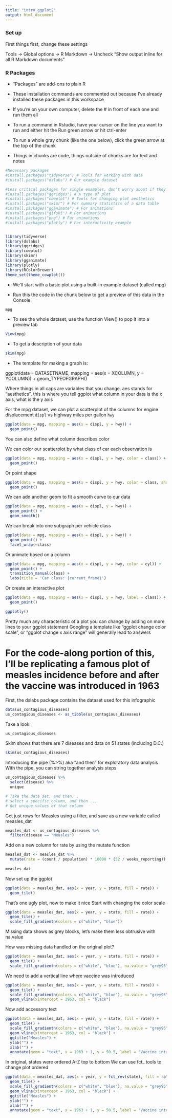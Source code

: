 ```yaml
---
title: "intro_ggplot2"
output: html_document
---
```


### Set up

First things first, change these settings

Tools -> Global options -> R Markdown -> Uncheck "Show output inline for all R Markdown documents"


### R Packages
- "Packages" are add-ons to plain R

- These installation commands are commented out because I've already installed these packages in this workspace

- If you're on your own computer, delete the # in front of each one and run them all

- To run a command in Rstudio, have your cursor on the line you want to run and either hit the Run green arrow or hit ctrl-enter


- To run a whole gray chunk (like the one below), click the green arrow at the top of the chunk

- Things in chunks are code, things outside of chunks are for text and notes

```r

#Necessary packages
#install.packages("tidyverse") # Tools for working with data
#install.packages("dslabs") # Our example dataset

#Less critical packages for single examples, don't worry about if they won't install
#install.packages("ggridges") # A type of plot
#install.packages("cowplot") # Tools for changing plot aesthetics
#install.packages("skimr") # For summary statistics of a data table
#install.packages("gganimate") # For animations
#install.packages("gifski") # For animations
#install.packages("png") # For animations
#install.packages("plotly") # For interactivity example


library(tidyverse)
library(dslabs)
library(ggridges)
library(cowplot)
library(skimr)
library(gganimate)
library(plotly)
library(RColorBrewer)
theme_set(theme_cowplot())
```

- We'll start with a basic plot using a built-in example dataset (called mpg)

- Run this the code in the chunk below to get a preview of this data in the Console

```r
mpg
```


- To see the whole dataset, use the function View() to pop it into a preview tab
```r
View(mpg)
```

- To get a description of your data
```r
skim(mpg)
```


- The template for making a graph is:

ggplot(data = DATASETNAME, mapping = aes(x = XCOLUMN, y = YCOLUMN)) + 
   geom_TYPEOFGRAPH() 
   
Where things in all caps are variables that you change. aes stands for "aesthetics", this is where you tell ggplot what column in your data is the x axis, what is the y axis
   
For the mpg dataset, we can plot a scatterplot of the columns for engine displacement `displ` vs highway miles per gallon `hwy`

```r
ggplot(data = mpg, mapping = aes(x = displ, y = hwy)) + 
  geom_point()
```


You can also define what column describes color

We can color our scatterplot by what class of car each observation is
```r
ggplot(data = mpg, mapping = aes(x = displ, y = hwy, color = class)) + 
  geom_point()

```

Or point shape
```r
ggplot(data = mpg, mapping = aes(x = displ, y = hwy, color = class, shape = class)) + 
  geom_point()
```

We can add another geom to fit a smooth curve to our data
```r
ggplot(data = mpg, mapping = aes(x = displ, y = hwy)) + 
  geom_point() +
  geom_smooth()
```

We can break into one subgraph per vehicle class
```r
ggplot(data = mpg, mapping = aes(x = displ, y = hwy)) + 
  geom_point() +
  facet_wrap(~class)
```

Or animate based on a column
```r
ggplot(data = mpg, mapping = aes(x = displ, y = hwy, color = cyl)) + 
  geom_point() +
  transition_manual(class) +
  labs(title = 'Car class: {current_frame}')

```

Or create an interactive plot
```r
ggplot(data = mpg, mapping = aes(x = displ, y = hwy, label = class)) + 
  geom_point() 

ggplotly()
```

Pretty much any characteristic of a plot you can change by adding on more lines to your ggplot statement
Googling a template like "ggplot change color scale", or "ggplot change x axis range" will generally lead to answers


# For the code-along portion of this, I'll be replicating a famous plot of measles incidence before and after the vaccine was introduced in 1963

First, the dslabs package contains the dataset used for this infographic
```r
data(us_contagious_diseases)
us_contagious_diseases <- as_tibble(us_contagious_diseases)
```

Take a look
```r
us_contagious_diseases
```


Skim shows that there are 7 diseases and data on 51 states (including D.C.)
```r
skim(us_contagious_diseases)
```

Introducing the pipe (%>%) aka "and then" for exploratory data analysis
With the pipe, you can string together analysis steps
```r
us_contagious_diseases %>% 
  select(disease) %>%
  unique

# Take the data set, and then...
# select a specific column, and then ...
# Get unique values of that column

```


Get just rows for Measles using a filter, and save as a new variable called measles_dat
```r
measles_dat <- us_contagious_diseases %>%
  filter(disease == "Measles")

```

Add on a new column for rate by using the mutate function
```r
measles_dat <- measles_dat %>%
  mutate(rate = (count / population) * 10000 * (52 / weeks_reporting))
 
measles_dat
```

Now set up the ggplot
```r
ggplot(data = measles_dat, aes(x = year, y = state, fill = rate)) + 
  geom_tile()
```

That's one ugly plot, now to make it nice
Start with changing the color scale
```r
ggplot(data = measles_dat, aes(x = year, y = state, fill = rate)) + 
  geom_tile() +
  scale_fill_gradientn(colors = c("white", "blue"))
```

Missing data shows as grey blocks, let's make them less obtrusive with na.value

How was missing data handled on the original plot?
```r
ggplot(data = measles_dat, aes(x = year, y = state, fill = rate)) + 
  geom_tile() +
  scale_fill_gradientn(colors = c("white", "blue"), na.value = "grey95")
```

We need to add a vertical line where vaccine was introduced
```r
ggplot(data = measles_dat, aes(x = year, y = state, fill = rate)) + 
  geom_tile() +
  scale_fill_gradientn(colors = c("white", "blue"), na.value = "grey95") +
  geom_vline(xintercept = 1963, col = "black") 

```

Now add accessory text
```r

ggplot(data = measles_dat, aes(x = year, y = state, fill = rate)) + 
  geom_tile() +
  scale_fill_gradientn(colors = c("white", "blue"), na.value = "grey95", name = "Cases per\n10,000 people") +
  geom_vline(xintercept = 1963, col = "black") +
  ggtitle("Measles") +
  ylab("") +
  xlab("") +  
  annotate(geom = "text", x = 1963 + 1, y = 50.5, label = "Vaccine introduced", size = 5, hjust = 0) 
```


In original, states were ordered A-Z top to bottom
We can use fct_ tools to change plot ordered
```r
ggplot(data = measles_dat, aes(x = year, y = fct_rev(state), fill = rate)) + 
  geom_tile() +
  scale_fill_gradientn(colors = c("white", "blue"), na.value = "grey95", name = "Cases per\n10,000 people") +
  geom_vline(xintercept = 1963, col = "black") +
  ggtitle("Measles") +
  ylab("") +
  xlab("") +  
  annotate(geom = "text", x = 1963 + 1, y = 50.5, label = "Vaccine introduced", size = 5, hjust = 0) 
```


```r




```

